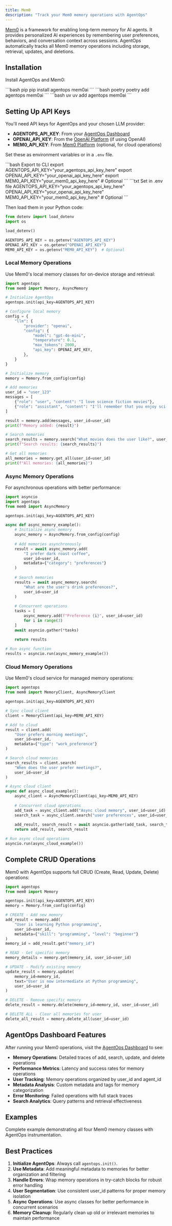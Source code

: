 ```yaml
---
title: Mem0
description: "Track your Mem0 memory operations with AgentOps"
---
```


[Mem0](https://mem0.ai) is a framework for enabling long-term memory for AI agents. It provides personalized AI experiences by remembering user preferences, behaviors, and conversation context across sessions. AgentOps automatically tracks all Mem0 memory operations including storage, retrieval, updates, and deletions.

## Installation

Install AgentOps and Mem0:

<CodeGroup>
  ```bash pip
  pip install agentops mem0ai 
  ```
  ```bash poetry
  poetry add agentops mem0ai 
  ```
  ```bash uv
  uv add agentops mem0ai 
  ```
</CodeGroup>

## Setting Up API Keys

You'll need API keys for AgentOps and your chosen LLM provider:
- **AGENTOPS_API_KEY**: From your [AgentOps Dashboard](https://app.agentops.ai/)
- **OPENAI_API_KEY**: From the [OpenAI Platform](https://platform.openai.com/api-keys) (if using OpenAI)
- **MEM0_API_KEY**: From [Mem0 Platform](https://mem0.ai) (optional, for cloud operations)

Set these as environment variables or in a `.env` file.

<CodeGroup>
  ```bash Export to CLI
  export AGENTOPS_API_KEY="your_agentops_api_key_here"
  export OPENAI_API_KEY="your_openai_api_key_here"
  export MEM0_API_KEY="your_mem0_api_key_here"  # Optional
  ```
  ```txt Set in .env file
  AGENTOPS_API_KEY="your_agentops_api_key_here"
  OPENAI_API_KEY="your_openai_api_key_here"
  MEM0_API_KEY="your_mem0_api_key_here"  # Optional
  ```
</CodeGroup>

Then load them in your Python code:
```python
from dotenv import load_dotenv
import os

load_dotenv()

AGENTOPS_API_KEY = os.getenv("AGENTOPS_API_KEY")
OPENAI_API_KEY = os.getenv("OPENAI_API_KEY")
MEM0_API_KEY = os.getenv("MEM0_API_KEY")  # Optional
```

### Local Memory Operations

Use Mem0's local memory classes for on-device storage and retrieval:

```python
import agentops
from mem0 import Memory, AsyncMemory

# Initialize AgentOps 
agentops.init(api_key=AGENTOPS_API_KEY)

# Configure local memory
config = {
    "llm": {
        "provider": "openai",
        "config": {
            "model": "gpt-4o-mini",
            "temperature": 0.1,
            "max_tokens": 2000,
            "api_key": OPENAI_API_KEY,
        },
    }
}

# Initialize memory
memory = Memory.from_config(config)

# Add memories
user_id = "user_123"
messages = [
    {"role": "user", "content": "I love science fiction movies"},
    {"role": "assistant", "content": "I'll remember that you enjoy sci-fi films!"}
]

result = memory.add(messages, user_id=user_id)
print(f"Memory added: {result}")

# Search memories  
search_results = memory.search("What movies does the user like?", user_id=user_id)
print(f"Search results: {search_results}")

# Get all memories
all_memories = memory.get_all(user_id=user_id)
print(f"All memories: {all_memories}")
```

### Async Memory Operations

For asynchronous operations with better performance:

```python
import asyncio
import agentops
from mem0 import AsyncMemory

agentops.init(api_key=AGENTOPS_API_KEY)

async def async_memory_example():
    # Initialize async memory
    async_memory = AsyncMemory.from_config(config)
    
    # Add memories asynchronously
    result = await async_memory.add(
        "I prefer dark roast coffee", 
        user_id=user_id,
        metadata={"category": "preferences"}
    )
    
    # Search memories
    results = await async_memory.search(
        "What are the user's drink preferences?", 
        user_id=user_id
    )
    
    # Concurrent operations
    tasks = [
        async_memory.add(f"Preference {i}", user_id=user_id)
        for i in range(3)
    ]
    await asyncio.gather(*tasks)
    
    return results

# Run async function
results = asyncio.run(async_memory_example())
```

### Cloud Memory Operations

Use Mem0's cloud service for managed memory operations:

```python
import agentops
from mem0 import MemoryClient, AsyncMemoryClient

agentops.init(api_key=AGENTOPS_API_KEY)

# Sync cloud client
client = MemoryClient(api_key=MEM0_API_KEY)

# Add to cloud
result = client.add(
    "User prefers morning meetings", 
    user_id=user_id,
    metadata={"type": "work_preference"}
)

# Search cloud memories
search_results = client.search(
    "When does the user prefer meetings?", 
    user_id=user_id
)

# Async cloud client
async def async_cloud_example():
    async_client = AsyncMemoryClient(api_key=MEM0_API_KEY)
    
    # Concurrent cloud operations
    add_task = async_client.add("Async cloud memory", user_id=user_id)
    search_task = async_client.search("user preferences", user_id=user_id)
    
    add_result, search_result = await asyncio.gather(add_task, search_task)
    return add_result, search_result

# Run async cloud operations
asyncio.run(async_cloud_example())
```

## Complete CRUD Operations

Mem0 with AgentOps supports full CRUD (Create, Read, Update, Delete) operations:

```python
import agentops
from mem0 import Memory

agentops.init(api_key=AGENTOPS_API_KEY)
memory = Memory.from_config(config)

# CREATE - Add new memory
add_result = memory.add(
    "User is learning Python programming", 
    user_id=user_id,
    metadata={"skill": "programming", "level": "beginner"}
)
memory_id = add_result.get("memory_id")

# READ - Get specific memory
memory_details = memory.get(memory_id, user_id=user_id)

# UPDATE - Modify existing memory  
update_result = memory.update(
    memory_id=memory_id,
    text="User is now intermediate at Python programming",
    user_id=user_id
)

# DELETE - Remove specific memory
delete_result = memory.delete(memory_id=memory_id, user_id=user_id)

# DELETE ALL - Clear all memories for user
delete_all_result = memory.delete_all(user_id=user_id)

```


## AgentOps Dashboard Features

After running your Mem0 operations, visit the [AgentOps Dashboard](https://app.agentops.ai/) to see:

- **Memory Operations**: Detailed traces of add, search, update, and delete operations
- **Performance Metrics**: Latency and success rates for memory operations
- **User Tracking**: Memory operations organized by user_id and agent_id
- **Metadata Analysis**: Custom metadata and tags for memory categorization
- **Error Monitoring**: Failed operations with full stack traces
- **Search Analytics**: Query patterns and retrieval effectiveness

## Examples

<CardGroup cols={1}>
  <Card title="Comprehensive Mem0 Example" icon="notebook" href="/v2/examples/mem0">
    Complete example demonstrating all four Mem0 memory classes with AgentOps instrumentation.
  </Card>
</CardGroup>

## Best Practices

1. **Initialize AgentOps**: Always call `agentops.init()`.
2. **Use Metadata**: Add meaningful metadata to memories for better organization and filtering
3. **Handle Errors**: Wrap memory operations in try-catch blocks for robust error handling
4. **User Segmentation**: Use consistent user_id patterns for proper memory isolation
5. **Async Operations**: Use async classes for better performance in concurrent scenarios
6. **Memory Cleanup**: Regularly clean up old or irrelevant memories to maintain performance

<script type="module" src="/scripts/github_stars.js"></script>
<script type="module" src="/scripts/scroll-img-fadein-animation.js"></script>
<script type="module" src="/scripts/button_heartbeat_animation.js"></script>
<script type="css" src="/styles/styles.css"></script>
<script type="module" src="/scripts/adjust_api_dynamically.js"></script> 